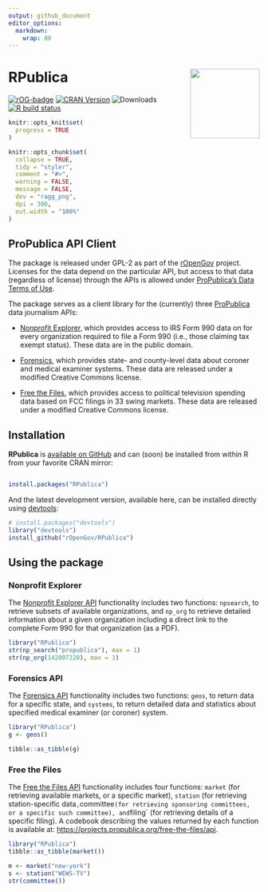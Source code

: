 ```yaml
---
output: github_document
editor_options: 
  markdown: 
    wrap: 80
---
```


# RPublica <a href='https://ropengov.github.io/RPublica/'><img src="man/figures/logo.png" align="right" height="139"/></a>

<!-- badges: start -->

[![rOG-badge](https://ropengov.github.io/rogtemplate/reference/figures/ropengov-badge.svg)](http://ropengov.org/)
[![CRAN
Version](http://www.r-pkg.org/badges/version/RPublica)](https://CRAN.R-project.org/package=RPublica)
![Downloads](http://cranlogs.r-pkg.org/badges/RPublica) [![R build
status](https://github.com/rOpenGov/RPublica/workflows/R-CMD-check/badge.svg)](https://github.com/rOpenGov/RPublica/actions)

<!-- badges: end -->

```r
knitr::opts_knit$set(
  progress = TRUE
)

knitr::opts_chunk$set(
  collapse = TRUE,
  tidy = "styler",
  comment = "#>",
  warning = FALSE,
  message = FALSE,
  dev = "ragg_png",
  dpi = 300,
  out.width = "100%"
)
```

## ProPublica API Client

The package is released under GPL-2 as part of the
[rOpenGov](http://ropengov.github.io/) project. Licenses for the data depend on
the particular API, but access to that data (regardless of license) through the
APIs is allowed under [ProPublica's Data Terms of
Use](https://www.propublica.org/datastore/terms/).

The package serves as a client library for the (currently) three
[ProPublica](https://www.propublica.org/) data journalism APIs:

-   [Nonprofit Explorer](https://projects.propublica.org/nonprofits/api), which
    provides access to IRS Form 990 data on for every organization required to
    file a Form 990 (i.e., those claiming tax exempt status). These data are in
    the public domain.

-   [Forensics](https://projects.propublica.org/forensics/api.html), which provides
    state- and county-level data about coroner and medical examiner systems.
    These data are released under a modified Creative Commons license.

-   [Free the Files](https://projects.propublica.org/free-the-files/api), which
    provides access to political television spending data based on FCC filings
    in 33 swing markets. These data are released under a modified Creative
    Commons license.

## Installation

**RPublica** is [available on GitHub](https://github.com/rOpenGov/RPublica) and
can (soon) be installed from within R from your favorite CRAN mirror:

```r 

install.packages("RPublica")

```
And the latest development version, available here, can be installed directly
using [devtools](https://CRAN.R-project.org/package=devtools):

```r
# install.packages("devtools")
library("devtools")
install_github("rOpenGov/RPublica")

```

## Using the package

### Nonprofit Explorer

The [Nonprofit Explorer API](https://projects.propublica.org/nonprofits/api)
functionality includes two functions: `npsearch`, to retrieve subsets of
available organizations, and `np_org` to retrieve detailed information about a
given organization including a direct link to the complete Form 990 for that
organization (as a PDF).

```r
library("RPublica")
str(np_search("propublica"), max = 1)
str(np_org(142007220), max = 1)
```

### Forensics API

The [Forensics API](https://projects.propublica.org/forensics/api.html) functionality
includes two functions: `geos`, to return data for a specific state, and
`systems`, to return detailed data and statistics about specified medical
examiner (or coroner) system.

```r
library("RPublica")
g <- geos()

tibble::as_tibble(g)
```

### Free the Files

The [Free the Files API](https://projects.propublica.org/free-the-files/api)
functionality includes four functions: `market` (for retrieving available
markets, or a specific market), `station` (for retrieving station-specific
data`,`committee`(for retrieving sponsoring committees, or a specific such committee), and`filing\`
(for retrieving details of a specific filing). A codebook describing the values
returned by each function is available at:
<https://projects.propublica.org/free-the-files/api>.

```r
library("RPublica")
tibble::as_tibble(market())

m <- market("new-york")
s <- station("WEWS-TV")
str(committee())
```
